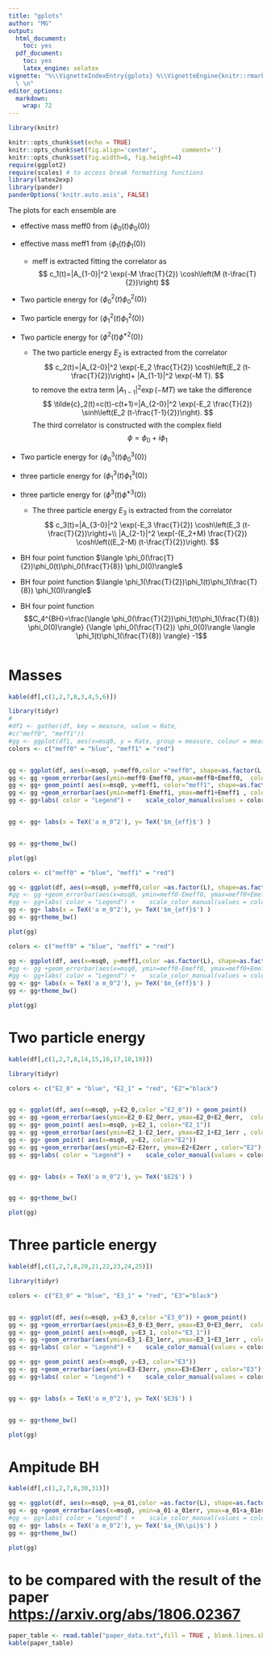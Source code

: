 ```yaml
---
title: "gplots"
author: "MG"
output:
  html_document:
    toc: yes
  pdf_document:
    toc: yes
    latex_engine: xelatex
vignette: "%\\VignetteIndexEntry{gplots} %\\VignetteEngine{knitr::rmarkdown} \\usepackage[utf8]{inputenc}
  \ \n"
editor_options: 
  markdown: 
    wrap: 72
---
```


```r
library(knitr)

knitr::opts_chunk$set(echo = TRUE)
knitr::opts_chunk$set(fig.align='center',       comment='')
knitr::opts_chunk$set(fig.width=6, fig.height=4) 
require(ggplot2)
require(scales) # to access break formatting functions
library(latex2exp)
library(pander)
panderOptions('knitr.auto.asis', FALSE)
```

The plots for each ensemble are

-   effective mass meff0 from $\langle \phi_0(t) \phi_0(0)\rangle$

-   effective mass meff1 from $\langle \phi_1(t) \phi_1(0)\rangle$

    -   meff is extracted fitting the correlator as $$
         c_1(t)=|A_{1-0}|^2 \exp(-M \frac{T}{2}) \cosh\left(M (t-\frac{T}{2})\right) 
         $$

-   Two particle energy for $\langle \phi_0^2(t) \phi_0^2(0)\rangle$

-   Two particle energy for $\langle \phi_1^2(t) \phi_1^2(0)\rangle$

-   Two particle energy for $\langle \phi^2(t) \phi^{*2}(0)\rangle$

    -   The two particle energy $E_2$ is extracted from the correlator
        $$
        c_2(t)=|A_{2-0}|^2 \exp(-E_2 \frac{T}{2}) \cosh\left(E_2 (t-\frac{T}{2})\right)+
        |A_{1-1}|^2 \exp(-M T).
         $$ to remove the extra term $|A_{1-1}|^2 \exp(-M T)$ we take
        the difference $$
        \tilde{c}_2(t)=c(t)-c(t+1)=|A_{2-0}|^2 \exp(-E_2 \frac{T}{2}) \sinh\left(E_2 (t-\frac{T-1}{2})\right).
         $$ The third correlator is constructed with the complex field\
        $$
        \phi=\phi_0+i\phi_1
         $$

-   Two particle energy for $\langle \phi_0^3(t) \phi_0^3(0)\rangle$

-   three particle energy for $\langle \phi_1^3(t) \phi_1^3(0)\rangle$

-   three particle energy for $\langle \phi^3(t) \phi^{*3}(0)\rangle$

    -   The three particle energy $E_3$ is extracted from the correlator
        $$
        c_3(t)=|A_{3-0}|^2 \exp(-E_3 \frac{T}{2}) \cosh\left(E_3 (t-\frac{T}{2})\right)+\\
        |A_{2-1}|^2 \exp(-(E_2+M) \frac{T}{2}) \cosh\left((E_2-M) (t-\frac{T}{2})\right).
         $$

-   BH four point function
    $\langle \phi_0(\frac{T}{2})\phi_0(t)\phi_0(\frac{T}{8}) \phi_0(0)\rangle$

-   BH four point function
    $\langle \phi_1(\frac{T}{2})\phi_1(t)\phi_1(\frac{T}{8}) \phi_1(0)\rangle$

-   BH four point function
    $$C_4^{BH}=\frac{\langle \phi_0(\frac{T}{2})\phi_1(t)\phi_1(\frac{T}{8}) \phi_0(0)\rangle}
    {\langle \phi_0(\frac{T}{2}) \phi_0(0)\rangle \langle \phi_1(t)\phi_1(\frac{T}{8}) \rangle} -1$$

```r
```

# Masses

```r
kable(df[,c(1,2,7,8,3,4,5,6)])

library(tidyr)
#
#df1 <- gather(df, key = measure, value = Rate, 
#c("meff0", "meff1"))
#gg <- ggplot(df1, aes(x=msq0, y = Rate, group = measure, colour = measure))+ geom_point()
colors <- c("meff0" = "blue", "meff1" = "red")


gg <- ggplot(df, aes(x=msq0, y=meff0,color ="meff0", shape=as.factor(L ) )) + geom_point(size=3) 
gg <- gg +geom_errorbar(aes(ymin=meff0-Emeff0, ymax=meff0+Emeff0,  color="meff0"), width=0.003)  
gg <- gg+ geom_point( aes(x=msq0, y=meff1, color="meff1", shape=as.factor(L)  ),size=3 ) 
gg <- gg +geom_errorbar(aes(ymin=meff1-Emeff1, ymax=meff1+Emeff1 , color="meff1"),  width = 0.003)  
gg <- gg+labs( color = "Legend") +    scale_color_manual(values = colors)


gg <- gg+ labs(x = TeX('a m_0^2'), y= TeX('$m_{eff}$') )


gg <- gg+theme_bw()

plot(gg)

```

```r

colors <- c("meff0" = "blue", "meff1" = "red")

gg <- ggplot(df, aes(x=msq0, y=meff0,color =as.factor(L), shape=as.factor(msq1) )) + geom_point(size=3) 
#gg <- gg +geom_errorbar(aes(x=msq0, ymin=meff0-Emeff0, ymax=meff0+Emeff0), width=0.002)  
#gg <- gg+labs( color = "Legend") +    scale_color_manual(values = colors)
gg <- gg+ labs(x = TeX('a m_0^2'), y= TeX('$m_{eff}$') )
gg <- gg+theme_bw()

plot(gg)
```

```r

colors <- c("meff0" = "blue", "meff1" = "red")

gg <- ggplot(df, aes(x=msq0, y=meff1,color =as.factor(L), shape=as.factor(msq1) )) + geom_point(size=3) 
#gg <- gg +geom_errorbar(aes(x=msq0, ymin=meff0-Emeff0, ymax=meff0+Emeff0), width=0.002)  
#gg <- gg+labs( color = "Legend") +    scale_color_manual(values = colors)
gg <- gg+ labs(x = TeX('a m_0^2'), y= TeX('$m_{eff}$') )
gg <- gg+theme_bw()

plot(gg)
```

# Two particle energy

```r
kable(df[,c(1,2,7,8,14,15,16,17,18,19)])

library(tidyr)

colors <- c("E2_0" = "blue", "E2_1" = "red", "E2"="black")


gg <- ggplot(df, aes(x=msq0, y=E2_0,color ="E2_0")) + geom_point() 
gg <- gg +geom_errorbar(aes(ymin=E2_0-E2_0err, ymax=E2_0+E2_0err,  color="E2_0"), width=0.005)  
gg <- gg+ geom_point( aes(x=msq0, y=E2_1, color="E2_1")) 
gg <- gg +geom_errorbar(aes(ymin=E2_1-E2_1err, ymax=E2_1+E2_1err , color="E2_1"),  width = 0.005)  
gg <- gg+ geom_point( aes(x=msq0, y=E2, color="E2")) 
gg <- gg +geom_errorbar(aes(ymin=E2-E2err, ymax=E2+E2err , color="E2"),  width = 0.005) 
gg <- gg+labs( color = "Legend") +    scale_color_manual(values = colors)


gg <- gg+ labs(x = TeX('a m_0^2'), y= TeX('$E2$') )


gg <- gg+theme_bw()

plot(gg)

```

# Three particle energy

```r
kable(df[,c(1,2,7,8,20,21,22,23,24,25)])

library(tidyr)

colors <- c("E3_0" = "blue", "E3_1" = "red", "E3"="black")


gg <- ggplot(df, aes(x=msq0, y=E3_0,color ="E3_0")) + geom_point() 
gg <- gg +geom_errorbar(aes(ymin=E3_0-E3_0err, ymax=E3_0+E3_0err,  color="E3_0"), width=0.005)  
gg <- gg+ geom_point( aes(x=msq0, y=E3_1, color="E3_1")) 
gg <- gg +geom_errorbar(aes(ymin=E3_1-E3_1err, ymax=E3_1+E3_1err , color="E3_1"),  width = 0.005)  
gg <- gg+labs( color = "Legend") +    scale_color_manual(values = colors)

gg <- gg+ geom_point( aes(x=msq0, y=E3, color="E3")) 
gg <- gg +geom_errorbar(aes(ymin=E3-E3err, ymax=E3+E3err , color="E3"),  width = 0.005) 
gg <- gg+labs( color = "Legend") +    scale_color_manual(values = colors)


gg <- gg+ labs(x = TeX('a m_0^2'), y= TeX('$E3$') )


gg <- gg+theme_bw()

plot(gg)

```

# Ampitude BH

```r

kable(df[,c(1,2,7,8,30,31)])

gg <- ggplot(df, aes(x=msq0, y=a_01,color =as.factor(L), shape=as.factor(msq1) )) + geom_point(size=3) 
gg <- gg +geom_errorbar(aes(x=msq0, ymin=a_01-a_01err, ymax=a_01+a_01err), width=0.002)  
#gg <- gg+labs( color = "Legend") +    scale_color_manual(values = colors)
gg <- gg+ labs(x = TeX('a m_0^2'), y= TeX('$a_{N\\pi}$') )
gg <- gg+theme_bw()

plot(gg)
```

# to be compared with the result of the paper <https://arxiv.org/abs/1806.02367>

```r
paper_table <- read.table("paper_data.txt",fill = TRUE , blank.lines.skip=TRUE,skip=0)
kable(paper_table)
```
